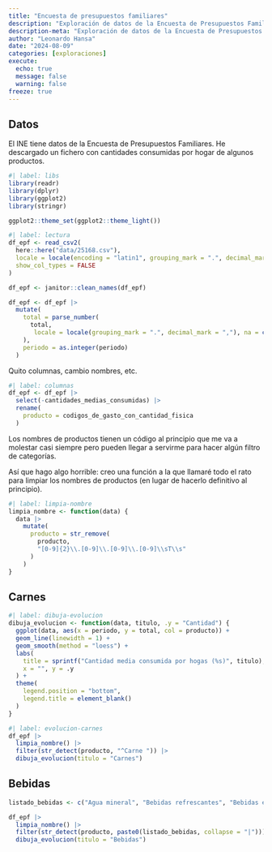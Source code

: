 ```yaml
---
title: "Encuesta de presupuestos familiares"
description: "Exploración de datos de la Encuesta de Presupuestos Familiares del INE"
description-meta: "Exploración de datos de la Encuesta de Presupuestos Familiares del INE"
author: "Leonardo Hansa"
date: "2024-08-09"
categories: [exploraciones]
execute: 
  echo: true
  message: false
  warning: false
freeze: true
---
```


## Datos

El INE tiene datos de la Encuesta de Presupuestos Familiares.
He descargado un fichero con cantidades consumidas por hogar de algunos productos.

```r
#| label: libs
library(readr)
library(dplyr)
library(ggplot2)
library(stringr)

ggplot2::theme_set(ggplot2::theme_light())
```

```r
#| label: lectura
df_epf <- read_csv2(
  here::here("data/25168.csv"),
  locale = locale(encoding = "latin1", grouping_mark = ".", decimal_mark = ","),
  show_col_types = FALSE
)

df_epf <- janitor::clean_names(df_epf)

df_epf <- df_epf |>
  mutate(
    total = parse_number(
      total,
       locale = locale(grouping_mark = ".", decimal_mark = ","), na = c("..")
    ),
    periodo = as.integer(periodo) 
  )
```

Quito columnas, cambio nombres, etc.

```r
#| label: columnas
df_epf <- df_epf |>
  select(-cantidades_medias_consumidas) |> 
  rename(
    producto = codigos_de_gasto_con_cantidad_fisica
  )
```

Los nombres de productos tienen un código al principio que me va a molestar casi siempre pero pueden llegar a servirme para hacer algún filtro de categorías.

Así que hago algo horrible: creo una función a la que llamaré todo el rato para limpiar los nombres de productos (en lugar de hacerlo definitivo al principio).
```r
#| label: limpia-nombre
limpia_nombre <- function(data) {
  data |>
    mutate(
      producto = str_remove(
        producto, 
        "[0-9]{2}\\.[0-9]\\.[0-9]\\.[0-9]\\sT\\s"
      )
    )
}
```


## Carnes

```r
#| label: dibuja-evolucion
dibuja_evolucion <- function(data, titulo, .y = "Cantidad") {
  ggplot(data, aes(x = periodo, y = total, col = producto)) + 
  geom_line(linewidth = 1) +
  geom_smooth(method = "loess") +
  labs(
    title = sprintf("Cantidad media consumida por hogas (%s)", titulo), 
    x = "", y = .y
  ) + 
  theme(
    legend.position = "bottom", 
    legend.title = element_blank()
  )
}
```

```r
#| label: evolucion-carnes
df_epf |>
  limpia_nombre() |> 
  filter(str_detect(producto, "^Carne ")) |> 
  dibuja_evolucion(titulo = "Carnes")
```

## Bebidas
```r
listado_bebidas <- c("Agua mineral", "Bebidas refrescantes", "Bebidas energéticas", "Bebidas isotónicas", "Zumos de frutas", "Vinos de uva", "Cerveza", "Cerveza baja en alcohol")

df_epf |>
  limpia_nombre() |> 
  filter(str_detect(producto, paste0(listado_bebidas, collapse = "|"))) |> 
  dibuja_evolucion(titulo = "Bebidas")

```



